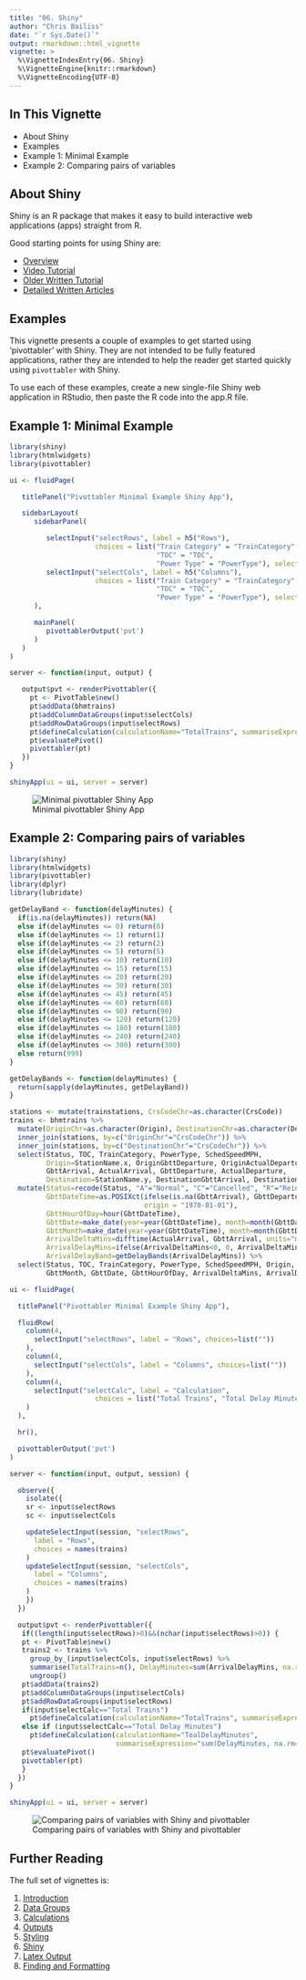 ```yaml
---
title: "06. Shiny"
author: "Chris Bailiss"
date: "`r Sys.Date()`"
output: rmarkdown::html_vignette
vignette: >
  %\VignetteIndexEntry{06. Shiny}
  %\VignetteEngine{knitr::rmarkdown}
  %\VignetteEncoding{UTF-8}
---
```


## In This Vignette

* About Shiny
* Examples
* Example 1:  Minimal Example
* Example 2:  Comparing pairs of variables

## About Shiny

Shiny is an R package that makes it easy to build interactive web applications (apps) straight from R.

Good starting points for using Shiny are:

* [Overview](https://shiny.rstudio.com/)
* [Video Tutorial](https://shiny.rstudio.com/tutorial/)
* [Older Written Tutorial](https://shiny.rstudio.com/tutorial/lesson1/)
* [Detailed Written Articles](https://shiny.rstudio.com/articles/)

## Examples

This vignette presents a couple of examples to get started using 'pivottabler' with Shiny.  They are not intended to be fully featured applications, rather they are intended to help the reader get started quickly using `pivottabler` with Shiny.

To use each of these examples, create a new single-file Shiny web application in RStudio, then paste the R code into the app.R file.

## Example 1:  Minimal Example

```r
library(shiny)
library(htmlwidgets)
library(pivottabler)

ui <- fluidPage(

   titlePanel("Pivottabler Minimal Example Shiny App"),

   sidebarLayout(
      sidebarPanel(

         selectInput("selectRows", label = h5("Rows"),
                     choices = list("Train Category" = "TrainCategory",
                                    "TOC" = "TOC",
                                    "Power Type" = "PowerType"), selected = "TOC"),
         selectInput("selectCols", label = h5("Columns"),
                     choices = list("Train Category" = "TrainCategory",
                                    "TOC" = "TOC",
                                    "Power Type" = "PowerType"), selected = "TrainCategory")
      ),

      mainPanel(
         pivottablerOutput('pvt')
      )
   )
)

server <- function(input, output) {

   output$pvt <- renderPivottabler({
     pt <- PivotTable$new()
     pt$addData(bhmtrains)
     pt$addColumnDataGroups(input$selectCols)
     pt$addRowDataGroups(input$selectRows)
     pt$defineCalculation(calculationName="TotalTrains", summariseExpression="n()")
     pt$evaluatePivot()
     pivottabler(pt)
   })
}

shinyApp(ui = ui, server = server)
```

![Minimal pivottabler Shiny App](shiny1.png)


## Example 2:  Comparing pairs of variables

```r
library(shiny)
library(htmlwidgets)
library(pivottabler)
library(dplyr)
library(lubridate)

getDelayBand <- function(delayMinutes) {
  if(is.na(delayMinutes)) return(NA)
  else if(delayMinutes <= 0) return(0)
  else if(delayMinutes <= 1) return(1)
  else if(delayMinutes <= 2) return(2)
  else if(delayMinutes <= 5) return(5)
  else if(delayMinutes <= 10) return(10)
  else if(delayMinutes <= 15) return(15)
  else if(delayMinutes <= 20) return(20)
  else if(delayMinutes <= 30) return(30)
  else if(delayMinutes <= 45) return(45)
  else if(delayMinutes <= 60) return(60)
  else if(delayMinutes <= 90) return(90)
  else if(delayMinutes <= 120) return(120)
  else if(delayMinutes <= 180) return(180)
  else if(delayMinutes <= 240) return(240)
  else if(delayMinutes <= 300) return(300)
  else return(999)
}

getDelayBands <- function(delayMinutes) {
  return(sapply(delayMinutes, getDelayBand))
}

stations <- mutate(trainstations, CrsCodeChr=as.character(CrsCode))
trains <- bhmtrains %>%
  mutate(OriginChr=as.character(Origin), DestinationChr=as.character(Destination)) %>%
  inner_join(stations, by=c("OriginChr"="CrsCodeChr")) %>%
  inner_join(stations, by=c("DestinationChr"="CrsCodeChr")) %>%
  select(Status, TOC, TrainCategory, PowerType, SchedSpeedMPH,
         Origin=StationName.x, OriginGbttDeparture, OriginActualDeparture,
         GbttArrival, ActualArrival, GbttDeparture, ActualDeparture,
         Destination=StationName.y, DestinationGbttArrival, DestinationActualArrival) %>%
  mutate(Status=recode(Status, "A"="Normal", "C"="Cancelled", "R"="Reinstated"),
         GbttDateTime=as.POSIXct(ifelse(is.na(GbttArrival), GbttDeparture, GbttArrival),
                                 origin = "1970-01-01"),
         GbttHourOfDay=hour(GbttDateTime),
         GbttDate=make_date(year=year(GbttDateTime), month=month(GbttDateTime), day=day(GbttDateTime)),
         GbttMonth=make_date(year=year(GbttDateTime), month=month(GbttDateTime), day=1),
         ArrivalDeltaMins=difftime(ActualArrival, GbttArrival, units="mins"),
         ArrivalDelayMins=ifelse(ArrivalDeltaMins<0, 0, ArrivalDeltaMins),
         ArrivalDelayBand=getDelayBands(ArrivalDelayMins)) %>%
  select(Status, TOC, TrainCategory, PowerType, SchedSpeedMPH, Origin, Destination,
         GbttMonth, GbttDate, GbttHourOfDay, ArrivalDeltaMins, ArrivalDelayMins, ArrivalDelayBand)

ui <- fluidPage(

  titlePanel("Pivottabler Minimal Example Shiny App"),

  fluidRow(
    column(4,
      selectInput("selectRows", label = "Rows", choices=list(""))
    ),
    column(4,
      selectInput("selectCols", label = "Columns", choices=list(""))
    ),
    column(4,
      selectInput("selectCalc", label = "Calculation",
                     choices = list("Total Trains", "Total Delay Minutes"), selected = "Total Trains")
    )
  ),

  hr(),

  pivottablerOutput('pvt')
)

server <- function(input, output, session) {

  observe({
    isolate({
    sr <- input$selectRows
    sc <- input$selectCols

    updateSelectInput(session, "selectRows",
      label = "Rows",
      choices = names(trains)
    )
    updateSelectInput(session, "selectCols",
      label = "Columns",
      choices = names(trains)
    )
    })
  })

  output$pvt <- renderPivottabler({
   if((length(input$selectRows)>0)&&(nchar(input$selectRows)>0)) {
   pt <- PivotTable$new()
   trains2 <- trains %>%
     group_by_(input$selectCols, input$selectRows) %>%
     summarise(TotalTrains=n(), DelayMinutes=sum(ArrivalDelayMins, na.rm=TRUE)) %>%
     ungroup()
   pt$addData(trains2)
   pt$addColumnDataGroups(input$selectCols)
   pt$addRowDataGroups(input$selectRows)
   if(input$selectCalc=="Total Trains")
     pt$defineCalculation(calculationName="TotalTrains", summariseExpression="sum(TotalTrains)")
   else if (input$selectCalc=="Total Delay Minutes")
     pt$defineCalculation(calculationName="ToalDelayMinutes",
                          summariseExpression="sum(DelayMinutes, na.rm=TRUE)")
   pt$evaluatePivot()
   pivottabler(pt)
   }
  })
}

shinyApp(ui = ui, server = server)
```

![Comparing pairs of variables with Shiny and pivottabler](shiny2.png)

## Further Reading

The full set of vignettes is:

1. [Introduction](introduction.html)
2. [Data Groups](datagroups.html)
3. [Calculations](calculations.html)
4. [Outputs](outputs.html)
5. [Styling](styling.html)
6. [Shiny](shiny.html)
7. [Latex Output](latexoutput.html)
8. [Finding and Formatting](findandformatting.html)
